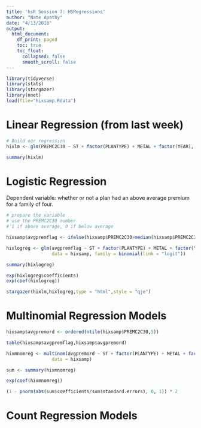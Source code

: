 ```yaml
---
title: 'hsR Session 7: HSRegressions'
author: "Nate Apathy"
date: "4/13/2018"
output:
  html_document:
    df_print: paged
    toc: true
    toc_float:
      collapsed: false
      smooth_scroll: false
---
```


```r
library(tidyverse)
library(stats)
library(stargazer)
library(nnet)
load(file="hixsamp.Rdata")
```

# Linear Regression (from last week)
```r
# Build our regression
hixlm <- glm(PREMC2C30 ~ ST + factor(PLANTYPE) + METAL + factor(YEAR), data = hixsamp)

summary(hixlm)
```

# Logistic Regression
Dependent variable: whether or not a plan had an above average premium for a family of four.

```r
# prepare the variable
# use the PREMC2C30 number
# 1 if above average, 0 if below average

hixsamp$avgpremflag <- ifelse(hixsamp$PREMC2C30>median(hixsamp$PREMC2C30),1,0)

hixlogreg <- glm(avgpremflag ~ ST + factor(PLANTYPE) + METAL + factor(YEAR), 
                 data = hixsamp, family = binomial(link = "logit"))

summary(hixlogreg)

exp(hixlogreg$coefficients)
exp(coef(hixlogreg))
```

```r
stargazer(hixlm,hixlogreg,type = "html",style = "qje")
```

# Multinomial Regression Models
```r
hixsamp$avgpremord <- ordered(ntile(hixsamp$PREMC2C30,5))

table(hixsamp$avgpremflag,hixsamp$avgpremord)

hixmnomreg <- multinom(avgpremord ~ ST + factor(PLANTYPE) + METAL + factor(YEAR), 
                 data = hixsamp)

sum <- summary(hixmnomreg)

exp(coef(hixmnomreg))

(1 - pnorm(abs(sum$coefficients/sum$standard.errors), 0, 1)) * 2

```



# Count Regression Models





